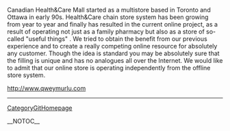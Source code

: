 Canadian Health&Care Mall started as a multistore based in Toronto and Ottawa in early 90s. Health&Care chain store system has been growing from year to year and finally has resulted in the current online project, as a result of operating not just as a family pharmacy but also as a store of so-called "useful things" . We tried to obtain the benefit from our previous experience and to create a really competing online resource for absolutely any customer. Though the idea is standard you may be absolutely sure that the filling is unique and has no analogues all over the Internet. We would like to admit that our online store is operating independently from the offline store system.

http://www.qweymurlu.com
----
[[CategoryGitHomepage]]

__NOTOC__